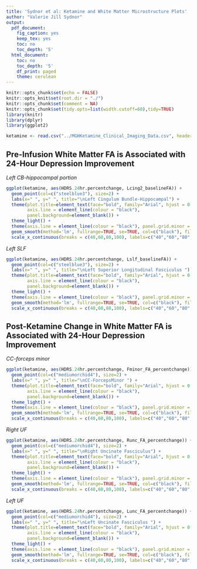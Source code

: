 ```yaml
---
title: 'Sydnor et al: Ketamine and White Matter Microstructure Plots'
author: "Valerie Jill Sydnor"
output:
  pdf_document:
    fig_caption: yes
    keep_tex: yes
    toc: no
    toc_depth: '5'
  html_document:
    toc: no
    toc_depth: '5'
    df_print: paged
    theme: cerulean
---
```


```r
knitr::opts_chunk$set(echo = FALSE)
knitr::opts_knit$set(root.dir = "./")
knitr::opts_chunk$set(comment = NA)
knitr::opts_chunk$set(tidy.opts=list(width.cutoff=60),tidy=TRUE)
library(knitr)
library(dplyr)
library(ggplot2)
```

```r
ketamine <- read.csv("../MGHKetamine_Clinical_Imaging_Data.csv", header=TRUE )
```

## Pre-Infusion White Matter FA is Associated with 24-Hour Depression Improvement

*Left CB-hippocampal portion*

```r
ggplot(ketamine, aes(HDRS.24hr.percentchange, Lcing2_baselineFA)) + 
  geom_point(col=c("steelblue3"), size=2) + 
  labs(x=" ", y=" ", title="\nLeft Cingulum Bundle-Hippocampal") +
  theme(plot.title=element_text(face="bold", family="Arial", hjust = 0.5, size=15.5, margin=margin(0,0,10,0)),
        axis.line = element_line(colour = "black"),
        panel.background=element_blank()) + 
  theme_light() +
  theme(axis.line = element_line(colour = "black"), panel.grid.minor = element_blank(),  panel.border = element_blank()) +
  geom_smooth(method='lm', fullrange=TRUE, se=TRUE, col=c("black"), fill=alpha(c("gray90"), 0.01)) +
  scale_x_continuous(breaks = c(40,60,80,100), labels=c("40","60","80","100"), limits = c(25,100)) 
```


*Left SLF*
```r
ggplot(ketamine, aes(HDRS.24hr.percentchange, Lslf_baselineFA)) + 
  geom_point(col=c("steelblue3"), size=2) + 
  labs(x=" ", y=" ", title="\nLeft Superior Longitudinal Fasciculus ") +
  theme(plot.title=element_text(face="bold", family="Arial", hjust = 0.5, size=15.5, margin=margin(0,0,10,0)),
        axis.line = element_line(colour = "black"),
        panel.background=element_blank()) + 
  theme_light() +
  theme(axis.line = element_line(colour = "black"), panel.grid.minor = element_blank(),  panel.border = element_blank()) +
  geom_smooth(method='lm', fullrange=TRUE, se=TRUE, col=c("black"), fill=alpha(c("gray90"), 0.01)) +
  scale_x_continuous(breaks = c(40,60,80,100), labels=c("40","60","80","100"), limits = c(25,100))
```

## Post-Ketamine Change in White Matter FA is Associated with 24-Hour Depression Improvement

*CC-forceps minor*
```r
ggplot(ketamine, aes(HDRS.24hr.percentchange, Fminor_FA_percentchange)) + 
  geom_point(col=c("mediumorchid4"), size=2) + 
  labs(x=" ", y=" ", title="\nCC-ForcepsMinor ") +
  theme(plot.title=element_text(face="bold", family="Arial", hjust = 0.5, size=15.5, margin=margin(0,0,10,0)),
        axis.line = element_line(colour = "black"),
        panel.background=element_blank()) + 
  theme_light() +
  theme(axis.line = element_line(colour = "black"), panel.grid.minor = element_blank(),  panel.border = element_blank()) +
  geom_smooth(method='lm', fullrange=TRUE, se=TRUE, col=c("black"), fill=alpha(c("gray90"), 0.01)) +
  scale_x_continuous(breaks = c(40,60,80,100), labels=c("40","60","80","100"), limits = c(25,100))
```

*Right UF*
```r
ggplot(ketamine, aes(HDRS.24hr.percentchange, Runc_FA_percentchange)) + 
  geom_point(col=c("mediumorchid4"), size=2) + 
  labs(x=" ", y=" ", title="\nRight Uncinate Fasciculus") +
  theme(plot.title=element_text(face="bold", family="Arial", hjust = 0.5, size=15.5, margin=margin(0,0,10,0)),
        axis.line = element_line(colour = "black"),
        panel.background=element_blank()) + 
  theme_light() +
  theme(axis.line = element_line(colour = "black"), panel.grid.minor = element_blank(),  panel.border = element_blank()) +
  geom_smooth(method='lm', fullrange=TRUE, se=TRUE, col=c("black"), fill=alpha(c("gray90"), 0.01)) +
  scale_x_continuous(breaks = c(40,60,80,100), labels=c("40","60","80","100"), limits = c(25,100))
```

*Left UF*
```r
ggplot(ketamine, aes(HDRS.24hr.percentchange, Lunc_FA_percentchange)) + 
  geom_point(col=c("mediumorchid4"), size=2) + 
  labs(x=" ", y=" ", title="\nLeft Uncinate Fasciculus ") +
  theme(plot.title=element_text(face="bold", family="Arial", hjust = 0.5, size=15.5, margin=margin(0,0,10,0)),
        axis.line = element_line(colour = "black"),
        panel.background=element_blank()) + 
  theme_light() +
  theme(axis.line = element_line(colour = "black"), panel.grid.minor = element_blank(),  panel.border = element_blank()) +
  geom_smooth(method='lm', fullrange=TRUE, se=TRUE, col=c("black"), fill=alpha(c("gray90"), 0.01)) +
  scale_x_continuous(breaks = c(40,60,80,100), labels=c("40","60","80","100"), limits = c(25,100))
```